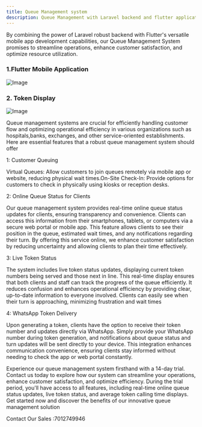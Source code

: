 ```yaml
---
title: Queue Management system
description: Queue Management with Laravel backend and flutter application.
---
```


By combining the power of Laravel robust backend with Flutter's versatile mobile app development capabilities, our Queue Management System promises to streamline operations, enhance customer satisfaction, and optimize resource utilization.

### 1.Flutter Mobile Application

<img
	class="rounded-lg overflow-hidden border"
	src="/token.png"
	width={1020}
	height={510}
	alt="Image"
/>

### 2. Token Display

<img
	class="rounded-lg overflow-hidden border"
	src="/display.png"
	width={1020}
	height={510}
	alt="Image"
/>

Queue management systems are crucial for efficiently handling customer flow
and optimizing operational efficiency in various organizations such as
hospitals,banks, exchanges, and other service-oriented establishments.
Here are essential features that a robust queue management system should offer

1: Customer Queuing

Virtual Queues: Allow customers to join queues remotely via mobile app
or website, reducing physical wait times.On-Site Check-In: Provide
options for customers to check in physically using kiosks or reception desks.

2: Online Queue Status for Clients

Our queue management system provides real-time online queue status updates
for clients, ensuring transparency and convenience. Clients can access this
information from their smartphones, tablets, or computers via a secure web
portal or mobile app. This feature allows clients to see their position in
the queue, estimated wait times, and any notifications regarding their turn.
By offering this service online, we enhance customer satisfaction by reducing
uncertainty and allowing clients to plan their time effectively.

3: Live Token Status

The system includes live token status updates, displaying current token numbers
being served and those next in line. This real-time display ensures that both
clients and staff can track the progress of the queue efficiently. It reduces
confusion and enhances operational efficiency by providing clear, up-to-date
information to everyone involved. Clients can easily see when their turn is
approaching, minimizing frustration and wait times

4: WhatsApp Token Delivery

Upon generating a token, clients have the option to receive their token number
and updates directly via WhatsApp. Simply provide your WhatsApp number during
token generation, and notifications about queue status and turn updates will be
sent directly to your device. This integration enhances communication convenience,
ensuring clients stay informed without needing to check the app or web portal
constantly.

<Callout icon="" type="warning">

Experience our queue management system firsthand with a 14-day trial. Contact us today to explore how our system can streamline your operations, enhance customer satisfaction, and optimize efficiency. During the trial period, you'll have access to all features, including real-time online queue status updates, live token status, and average token calling time displays. Get started now and discover the benefits of our innovative queue management solution

</Callout>
<Callout>
Contact Our Sales  :7012749946
</Callout>
